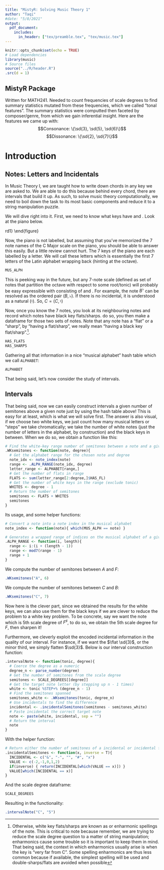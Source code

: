 ```yaml
---
title: "MistyR: Solving Music Theory 1"
author: "Taqi"
#date: "5/8/2021"
output: 
  pdf_document:
    includes: 
      in_header: ["tex/preamble.tex", "tex/music.tex"]
---
```


```r
knitr::opts_chunk$set(echo = TRUE)
# Load dependencies
library(music)
# Source files
source("../R/header.R")
.src(d = 1)
```

## MistyR Package

Written for MATH241. Needed to count frequencies of scale degrees to find summary statistics mutated from these frequencies, which we called "tonal features". The summary statistics were computted then faceted by composer/genre, from which we gain inferential insight. Here are the features we came up with:
$$Consonance: \{\sd{3}, \sd{5}, \sd{6}\}$$
$$Dissonance: \{\sd{2}, \sd{7}\}$$ 

# Introduction

## Notes: Letters and Incidentals

In Music Theory I, we are taught how to write down chords in any key we are asked to. We are able to do this because behind every chord, there are intervals that build it up. As such, to solve music theory computationally, we need to boil down the task to its most basic components and reduce it to a string manipulation puzzle. 

We will dive right into it. First, we need to know what keys have \textbf{black key sharps} and \textbf{black key flats}. Look at the piano below.


\begin{figure}[thpb]\
  \centering
  \keyboard
  \caption{The Chromatic Scale}
  \label{Chord1}
\end{figure}

Now, the piano is not labelled, but assuming that you've memorized the 7 note names of the C Major scale on the piano, you should be able to answer this easily. But a little review cannot hurt. The 7 keys of the piano are each labelled by a letter. We will call these letters \textbf{the musical alphabet} which is essentially the first 7 letters of the Latin alphabet wrapping back (hinting at the octave). 

```r
MUS_ALPH
```



This is peeking way in the future, but any 7-note scale (defined as set of notes that partition the octave with respect to some root/tonic) will probably be easy expressible with \textit{ordered pairs} consisting of \textbf{all the letters of the musical alphabet} and \textbf{an incidental}. For example, the note $B^\flat$ can be resolved as the ordered pair $(B, \flat)$. If there is no incidental, it is understood as a natural $(\natural)$. So, $C = (C, \natural)$

\newpage

Now, once you know the 7 notes, you look at its neighbouring notes and record which notes have black key flats/sharps. do so, you then make a dataframe for those two sets of notes. Note that any note has a "flat" or a "sharp", by "having a flat/sharp", we really mean "having a black key flat/sharp".^[Otherwise, white key flats/sharps are known as \textbf{enharmonics} or enharmonic spellings of the note. This is critical to note because remember, we are trying to reduce the scale degree question to a matter of string manipulation; enharmonics cause some trouble so it is important to keep them in mind. That being said, the context in which enharmonics usually arise is when the key is "very far from C". Some spelling enharmonics are thus less common because if available, the simplest spelling will be used and double-sharps/flats are avoided when possible].

```r
HAS_FLATS
HAS_SHARPS
```

Gathering all that information in a nice "musical alphabet" hash table which we call `ALPHABET`:

```r
ALPHABET
```


That being said, let's now consider the study of intervals.

## Intervals

That being said, now we can easily construct intervals a given number of semitones above a given note just by using the hash table above! This is easy for \textit{white notes} at least, which is what we will solve first. The answer is also visual, if we choose two white keys, we just count how many musical letters or "steps" we take chromatically; we take the number of white notes (just the number of letters in the alphabet, by construction) and the black keys in between. When we do so, we obtain a function like this: 

```r
# Find the white-key range number of semitones between a note and a given scale degree
.WKsemitones <- function(note, degree){
  # Get the alphabet range for the chosen note and degree
  note_idx <- note_index(note)
  range <- .ALPH_RANGE(note_idx, degree)
  letter_range <- ALPHABET[range,]
  # Get the number of flats in range
  FLATS <- sum(letter_range[2:degree,]$HAS_FL)
  # Get the number of white keys in the range (exclude tonic)
  WHITES <- degree - 1
  # Return the number of semitones
  semitones <- FLATS + WHITES
  semitones
}
```

Its usage, and some helper functions:

```r
# Convert a note into a note index in the musical alphabet
note_index <- function(note){ which(MUS_ALPH == note) }

# Generates a wrapped range of indices on the musical alphabet of a given a length
.ALPH_RANGE <- function(i, length){
  range <- i:(i + (length - 1))
  range <- mod7(range - 1)
  range + 1
}
```

We compute the number of semitones between $A$ and $F$:

```r
.WKsemitones("A", 6)
```
We compute the number of semitones between $C$ and $B$:

```r
.WKsemitones("C", 7)
```
Now here is the clever part, since we obtained the results for the white keys, we can also use them for the black keys if we are clever to reduce the problem to a white key problem. To be concrete, say we want the note which is 5th scale degree of $F^\sharp$, to do so, we obtain the 5th scale degree for $F$, then sharpen it! 

Furthermore, we cleverly exploit the encoded incidental information in the quality of our interval. For instance, if we want the $\flat \sd{3}$, or the minor third, we simply flatten $\sd{3}$. Below is our interval construction function:

```r
.intervalNote <- function(tonic, degree){
  # Coerce the degree as a numeric 
  degree_n <- parse_number(degree)
  # Get the number of semitones from the scale degree
  semitones <- SCALE_DEGREES[[degree]]
  # Get the target note letter (by stepping up n - 1 times)
  white <- tonic %STEP+% (degree_n - 1)
  # Find the semitones spanned
  semitones_white <- .WKsemitones(tonic, degree_n)
  # Use incidentals to find the difference
  incidental <- .incidentalSemitones(semitones - semitones_white)
  # Paste incidental the correct target note
  note <- paste(white, incidental, sep = "")
  # Return the interval
  note
}
```

With the helper function:

```r
# Return either the number of semitones of a incidental or incidental from semitones
.incidentalSemitones <- function(x, inverse = T){
  INCIDENTAL <- c("&", "-", "", "#", "x")
  VALUE <- c(-2,-1,0,1,2)
  if(inverse) { return(INCIDENTAL[which(VALUE == x)]) }
  VALUE[which(INCIDENTAL == x)]
}
```

And the scale degree dataframe:

```r
SCALE_DEGREES
```

Resulting in the functionality:

```r
.intervalNote("C", "5")
```

